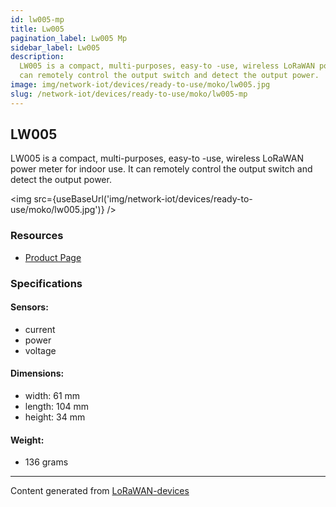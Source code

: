 ```yaml
---
id: lw005-mp
title: Lw005
pagination_label: Lw005 Mp
sidebar_label: Lw005
description:
  LW005 is a compact, multi-purposes, easy-to -use, wireless LoRaWAN power meter for indoor use. It
  can remotely control the output switch and detect the output power.
image: img/network-iot/devices/ready-to-use/moko/lw005.jpg
slug: /network-iot/devices/ready-to-use/moko/lw005-mp
---
```



## LW005

LW005 is a compact, multi-purposes, easy-to -use, wireless LoRaWAN power meter for indoor use. It
can remotely control the output switch and detect the output power.

<img src={useBaseUrl('img/network-iot/devices/ready-to-use/moko/lw005.jpg')} />

### Resources

- [Product Page](https://www.mokosmart.com/)

### Specifications

#### Sensors:

- current
- power
- voltage

#### Dimensions:

- width: 61 mm
- length: 104 mm
- height: 34 mm

#### Weight:

- 136 grams

---

Content generated from [LoRaWAN-devices](https://github.com/TheThingsNetwork/lorawan-devices)
